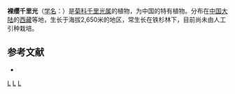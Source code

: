 {{Speciesbox
| name = 裸缨千里光
| status = 
| status_system = 
| image =
| genus = Senecio
| species = echaetus
| authority = [[陈艺林|Y. L. Chen]] et K. Y. Pan
}}

'''裸缨千里光'''（[[学名|学名]]：{{lang|la|''Senecio echaetus''}}）是[[菊科|菊科]][[千里光属|千里光属]]的植物，为中国的特有植物。分布在[[中国大陆|中国大陆]]的[[西藏|西藏]]等地，生长于海拔2,650米的地区，常生长在铁杉林下，目前尚未由人工引种栽培。

== 参考文献 ==
<div class="references-small">
* {{cite web| url =http://www.bioinfo.cn/db05/KmzwSpecies.php?action=view&id=5233| title =裸缨千里光| work =《中国高等植物数据库全库》| publisher =中国科学院微生物研究所| author =昆明植物研究所| accessdate =2009-02-25| deadurl =yes| archiveurl =https://web.archive.org/web/20160305045528/http://www.bioinfo.cn/db05/KmzwSpecies.php?action=view&id=5233| archivedate =2016-03-05| df =}}
</div>
{{Taxonbar|from=Q15231738}}

[[Category:千里光属|L]]
[[Category:中國特有植物|L]]
[[Category:西藏植物|L]]